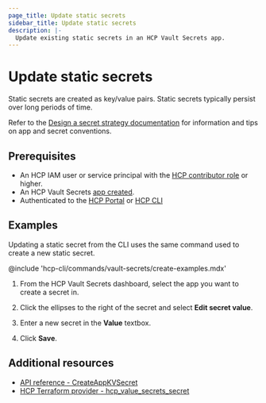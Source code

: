 ```yaml
---
page_title: Update static secrets
sidebar_title: Update static secrets
description: |-
  Update existing static secrets in an HCP Vault Secrets app.
---
```


# Update static secrets

Static secrets are created as key/value pairs. Static secrets typically persist
over long periods of time.

Refer to the [Design a secret strategy
documentation](/hcp/docs/vault-secrets/get-started/plan-implementation/design-strategry)
for information and tips on app and secret conventions.

## Prerequisites

- An HCP IAM user or service principal with the [HCP contributor
  role](/hcp/docs/vault-secrets/get-started/configure-user-permissions) or
  higher.
- An HCP Vault Secrets [app
  created](/hcp/docs/vault-secrets/get-started/create-app).
- Authenticated to the [HCP Portal](/hcp/docs/vault-secrets/get-started/access-ui) or [HCP CLI](/hcp/docs/cli/commands/auth/login)

## Examples

<Tabs>
<Tab heading="CLI">

Updating a static secret from the CLI uses the same command used to create a new
static secret.

@include 'hcp-cli/commands/vault-secrets/create-examples.mdx'

</Tab>
<Tab heading="UI">

1. From the HCP Vault Secrets dashboard, select the app you want to create a
   secret in.

1. Click the ellipses to the right of the secret and select **Edit secret
   value**.

1. Enter a new secret in the **Value** textbox.

1. Click **Save**.

</Tab>
</Tabs>

## Additional resources

- [API reference - CreateAppKVSecret](https://developer.hashicorp.com/hcp/api-docs/vault-secrets/2023-11-28#CreateAppKVSecret)
- [HCP Terraform provider - hcp_value_secrets_secret](https://registry.terraform.io/providers/hashicorp/hcp/latest/docs/resources/vault_secrets_secret)